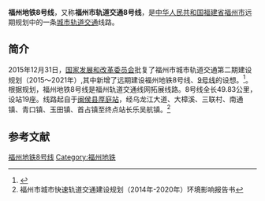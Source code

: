 {{FJ Future infrastructure}}
{{Infobox rail line
|rail_name=福州地铁8号线
|other_name=
|banner_color= {{福州地铁颜色|8}}
|sec_banner_color=
|third_banner_color=
|image=
|imagesize=200px
|logo_filename=
|logo_note=
|caption=<!--以下内容将显示在“概览”小栏-->
|code_name=
|locale=[[中国|中国]][[福建省|福建省]][[福州市|福州市]]
|service_type=[[城市轨道交通|城市轨道交通]]
|network=[[福州地铁|福州地铁]]
|status=规划中
|stations=19站
|start=[[厚庭站|厚庭站]] (暂定)<br>里仁站 (暂定)
|standard=[[路权|独立路权]]
|character= <!--以下内容将显示在“技术数据”小栏-->
|system_length={{convert|49.83|km}}
|length_in_operation=
|total_length=
|tracklength=
|track=
|average_station_distance=
|max_speed=
|orbital_plane=
|track_gauge={{RailGauge|sg}}
|distance_between_mainlines=
|min_radius=
|max_grade=
|block_signal=
|engine=
|electrified=[[接触网供电|接触网供电]]，1500[[伏特|V]] [[直流电|DC]]
|control=
|depot=
|rollingstock=
|fleet_size=<!--以下内容将显示在“运营信息”小栏-->
|begin_operation=
|end_operation=
|operation_note=
|open_operation=
|time_first=
|time_last=
|ridership=
|owner=
|operator=
|system_map=
|mapimage_width=
|route_map_title=
|route_map=
|collapsed=true}}
'''福州地铁8号线'''，又称'''福州市轨道交通8号线'''，是[[中华人民共和国|中华人民共和国]][[福建省|福建省]][[福州市|福州市]]远期规划中的一条[[城市轨道交通|城市轨道交通]]线路。

== 简介 ==
2015年12月31日，[[中华人民共和国国家发展和改革委员会|国家发展和改革委员会]]批复了福州市城市轨道交通第二期建设规划（2015～2021年）,其中新增了远期建设福州地铁8号线、[[福州地铁9号线|9号线]]的设想。<ref>{{Cite web|url=http://www.sdpc.gov.cn/zcfb/zcfbtz/201601/t20160112_771108.html|title=关于福州市城市轨道交通第二期建设规划(2015～2021年)的批复(发改基础[2015]3170号)|accessdate=2016-09-03|work=www.sdpc.gov.cn|archive-url=https://web.archive.org/web/20160423133859/http://www.sdpc.gov.cn/zcfb/zcfbtz/201601/t20160112_771108.html|archive-date=2016-04-23|dead-url=yes}}</ref>。根据规划，福州地铁8号线是福州轨道交通线网拓展线路。8号线全长49.83公里，设站19座。线路起自于[[闽侯县|闽侯县]][[厚庭站|厚庭站]]，经乌龙江大道、大樟溪、三联村、南通镇、青口镇、玉田镇、首占镇至终点站长乐吴航镇。<ref>福州市城市快速轨道交通建设规划（2014年-2020年）环境影响报告书</ref>

== 参考文献 ==
{{Reflist}}

{{福州地铁}}
[[Category:福州地铁8号线|]]
[[Category:福州地铁|Category:福州地铁]]